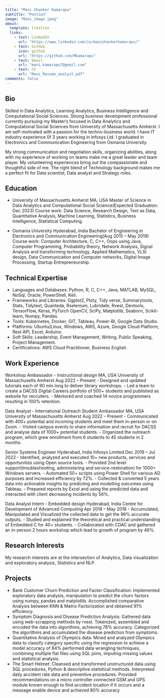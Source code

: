 ```yaml
---
title: "Mani Shanker Kamarapu"
subtitle: "Postion"
image: "Mani_image.jpeg"
about:
  template: trestles
  links:
    - text: LinkedIn
      url: "https://www.linkedin.com/in/manishankerkamarapu/"
    - text: GitHub
      icon: github
      url: "https://github.com/Mkamarapu"
    - text: Email
      url: "mani.kamarapu7@gmail.com"
    - text: CV
      url: "Mani_Resume_analyst.pdf"
comments: false
---
```


::: panel-tabsets
## Bio

Skilled in Data Analytics, Learning Analytics, Business Intelligence and Computational Social Sciences. Strong business development professional currently pursuing my Master's focused in Data Analytics and Computational Social Sciences from University of Massachusetts Amherst. I am self-motivated with a passion for the techno-business world. I have IT industry experience 0f 3 years working in Infosys Ltd. I graduated in Electronics and Communication Engineering from Osmania University. 

My strong communication and negotiation skills, organizing abilities, along with my experience of working on teams make me a great leader and team player. My volunteering experiences bring out the compassionate and thoughtful side of me. The right blend of Technology background makes me a perfect fit for Data scientist, Data analyst and Strategy roles.

## Education

- University of Massachusetts Amherst MA, USA
Master of Science in Data Analytics and Computational Social Science(Expected Graduation: Dec 2023)
Course work: Data Science, Research Design, Text as Data, Quantitative Analysis, Machine Learning, Statistics, Business Intelligence, Statistical Computing.

- Osmania University Hyderabad, India
Bachelor of Engineering in Electronics and Communication Engineering(Aug 2015 – May 2019)
Course work: Computer Architecture, C, C++, Oops using Java, Computer Programming, Probability theory, Network Analysis, Signal Analysis and transforming technology, Applied Mathematics, VLSI design, Data Communication and Computer networks, Digital Image Processing, Startup Entrepreneurship.

## Technical Expertise

- Languages and Databases: Python, R, C, C++, Java, MATLAB, MySQL, NoSql, Oracle, PowerShell, Keil.
- Frameworks and Libraries: Ggplot2, Ploty, Tidy verse, Summarytools, Stats, Tidytext, Quanteda, Rselenium, Lubridate, Rvest, Devtools, TensorFlow, Keras, PyTorch OpenCV, SciPy, Matplotlib, Seaborn, Scikit-learn, Numpy, Pandas.
- Tools: Kubernetes, Docker, GIT, Tableau, Power-BI, Google Data Studio.
- Platforms: Ubuntu/Linux, Windows, AWS, Azure, Google Cloud Platform, Rest API, Excel, Arduino.
- Soft Skills: Leadership, Event Management, Writing, Public Speaking, Project Management.
- Certifications: AWS Cloud Practitioner, Business English.

## Work Experience

Workshop Ambassador - Instructional design MA, USA
University of Massachusetts Amherst Aug 2022 – Present
- Designed and updated tutorials each of 90 min long to deliver library workshops.
- Led a team to create a DACSS Digital Careers portfolio of 500+ students and published as website for recruiters.
- Mentored and coached 14 novice programmers resulting in 100% retention.

 Data Analyst - International Outreach Student Ambassador MA, USA
University of Massachusetts Amherst Aug 2022 – Present
- Communicated with 400+ potential and incoming students and meet them in-person or on Zoom.
- Visited campus events to share information and recruit for DACSS and analyse data of 1000+ potential students.
- Organized the outreach program, which grew enrollment from 6 students to 45 students in 2 months.

Senior Systems Engineer Hyderabad, India
Infosys Limited Dec 2019 – Jul 2022
- Identified, analyzed and executed 10+ new products, services and opportunities using Open source tools.
- Provided 2nd level support(troubleshooting, administering and service-restoration) for 1000+ Windows servers.
- Automated 50+ scripts using Power Shell for various AD purposes and increased efficiency by 72%.
- Collected & converted 5 years data into actionable insights by predicting and modelling outcomes using Tableau.
- Prepared reports by Excel and using the predicted data and interacted with client decreasing incidents by 56%.

Data Analyst Intern - Embedded design Hyderabad, India
Centre for Development of Advanced Computing Apr 2018 – May 2018
- Accumulated, Manipulated and Visualized the collected data to get the 96% accurate outputs.
- Studied and explained the theoretical and practical understanding of Embedded C for 40+ students.
- Collaborated with CDAC and gathered an in-person 2 hours workshop which lead to growth of program by 46%.

## Research Interests

My research interests are at the intersection of Analytics, Data visualization and exploratory analysis, Statistics and NLP.

## Projects

- Bank Customer Churn Prediction and Factor Classification: Implemented exploratory data analysis, manipulation to predict the churn factors using numpy, pandas and matplotlib. Accomplished comparative Analysis between KNN & Matrix Factorization and obtained 91% efficiency.
- Symptom Diagnosis and Disease Prediction Analysis: Gathered data using web-scrapping methods by rvest. Tokenized, assembled and encoded the data into algorithms, achieving 78% accuracy. Categorized the algorithms and accumulated the disease prediction from symptoms.
- Quantitative Analysis of Olympics data: Mined and analyzed Olympics data to classify category specific using the regression to achieve a model accuracy of 84% performed data wrangling techniques, combining multiple flat files using SQL joins, imputing missing values and statistical analysis.
- The Smart Helmet: Cleansed and transformed unstructured data using SQL procedures, Python & descriptive statistical methods. Interpreted daily accident rate data and preventive procedures. Provided recommendations on a micro controller connected GSM and GPS module known enough to find accident location if it occurs and a message enable device and achieved 80% accuracy

:::

